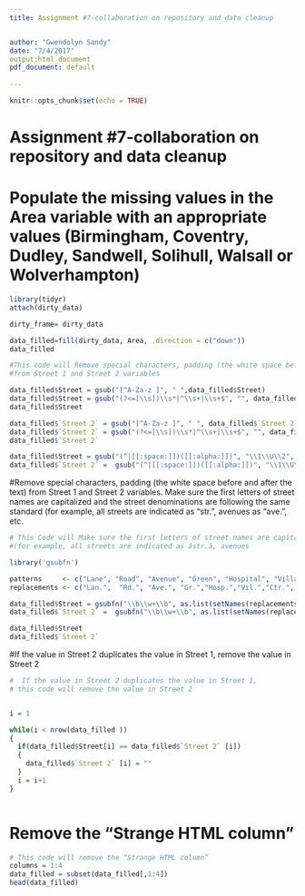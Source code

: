 ```yaml
---
title: Assignment #7-collaboration on repository and data cleanup


author: "Gwendolyn Sandy"
date: "7/4/2017"
output:html_document
pdf_document: default
  
---
```



```r
knitr::opts_chunk$set(echo = TRUE)
```
# Assignment #7-collaboration on repository and data cleanup


# Populate the missing values in the Area variable with an appropriate values (Birmingham, Coventry, Dudley, Sandwell, Solihull, Walsall or Wolverhampton)

```r
library(tidyr)
attach(dirty_data)

dirty_frame= dirty_data

data_filled=fill(dirty_data, Area, .direction = c("down"))
data_filled

```

```r

#This code will Remove special characters, padding (the white space before and after the text) 
#from Street 1 and Street 2 variables

data_filled$Street = gsub("[^A-Za-z ]", " ",data_filled$Street)
data_filled$Street = gsub("(?<=[\\s])\\s*|^\\s+|\\s+$", "", data_filled$Street, perl=TRUE)
data_filled$Street

data_filled$`Street 2` = gsub("[^A-Za-z ]", " ", data_filled$`Street 2`)
data_filled$`Street 2` = gsub("(?<=[\\s])\\s*|^\\s+|\\s+$", "", data_filled$`Street 2`, perl=TRUE)
data_filled$`Street 2` 

data_filled$Street = gsub("(^|[[:space:]])([[:alpha:]])", "\\1\\U\\2", data_filled$Street, perl=TRUE)
data_filled$`Street 2` =  gsub("(^|[[:space:]])([[:alpha:]])", "\\1\\U\\2", data_filled$`Street 2`, perl=TRUE)
```
#Remove special characters, padding (the white space before and after the text) from Street 1 and Street 2 variables. Make sure the first letters of street names are capitalized and the street denominations are following the same standard (for example, all streets are indicated as “str.”, avenues as “ave.”, etc.
```r
# This Code will Make sure the first letters of street names are capitalized and the street denominations are following the same standard 
#(for example, all streets are indicated as âstr.â, avenues 

library('gsubfn')

patterns     <- c("Lane", "Road", "Avenue", "Green", "Hospital", "Village", "Center", "Drive", "Circle", "Park","Street")
replacements <- c("Lan.",  "Rd.", "Ave.", "Gr.","Hosp.","Vil.","Ctr.", "Dr.", "Cr.","Pk.","Str.")

data_filled$Street = gsubfn("\\b\\w+\\b", as.list(setNames(replacements, patterns)), data_filled$Street)
data_filled$`Street 2` =  gsubfn("\\b\\w+\\b", as.list(setNames(replacements, patterns)), data_filled$`Street 2`)

data_filled$Street
data_filled$`Street 2` 

```
#If the value in Street 2 duplicates the value in Street 1, remove the value in Street 2

```r

#  If the value in Street 2 duplicates the value in Street 1, 
# this code will remove the value in Street 2


i = 1

while(i < nrow(data_filled )) 
{
  if(data_filled$Street[i] == data_filled$`Street 2` [i]) 
  {
    data_filled$`Street 2` [i] = ""
  }
  i = i+1
}



```
# Remove the “Strange HTML column”

```r

# This code will remove the “Strange HTML column”
columns = 1:4
data_filled = subset(data_filled[,1:4])
head(data_filled)
```


